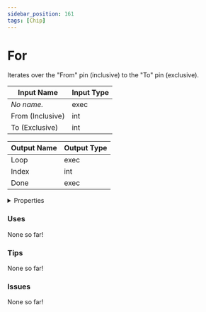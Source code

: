 ```yaml
---
sidebar_position: 161
tags: [Chip]
---
```


# For

Iterates over the "From" pin (inclusive) to the "To" pin (exclusive).



| Input Name | Input Type |
|-----------|-----------|
| *No name.* | exec |
| From (Inclusive) | int |
| To (Exclusive) | int |

| Output Name | Output Type |
|-----------|-----------|
| Loop | exec |
| Index | int |
| Done | exec |


<details>
  <summary>Properties</summary>
  <div>
    <div>
    <table>
      <thead>
        <tr>
          <th>Is beta required?</th>
          <th>❌</th>
        </tr>
        <tr>
          <th>Is this chip a trolling risk?</th>
          <th>❌</th>
        </tr>
        <tr>
          <th>Chip UUPD</th>
          <th>8f945c22-988b-45d2-b7f2-409ba304fef4</th>
        </tr>
      </thead>
    </table>
    </div>
  </div>
</details>

### Uses

None so far!

### Tips

None so far!

### Issues

None so far!